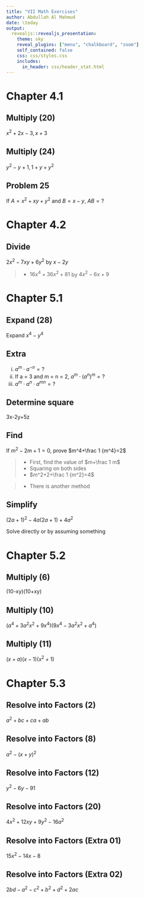 ---
title: "VII Math Exercises"
author: Abdullah Al Mahmud
date: \today
output: 
  revealjs::revealjs_presentation:
    theme: sky
    reveal_plugins: ["menu", "chalkboard", "zoom"]
    self_contained: false
    css: css/styles.css
    includes:
      in_header: css/header_stat.html
---

# Chapter 4.1

## Multiply (20)

$x^2+2x-3, x+3$

## Multiply (24)

$y^2-y+1, 1+y+y^2$

## Problem 25

If $A=x^2+xy+y^2$ and $B=x-y$, $AB=?$

# Chapter 4.2

## Divide

$2x^2-7xy+6y^2$ by $x-2y$

> - $16x^4+36x^2+81$ by $4x^2-6x+9$


# Chapter 5.1

## Expand (28)

Expand $x^4-y^4$

## Extra

i. $a^m \cdot a^{-n}=?$
ii. If a = 3 and m = n = 2, $a^m \cdot (a^n)^m=?$
iii. $a^m \cdot a^n \cdot a^{mn}=?$

## Determine square
3x-2y+5z

## Find

If $m^2-2m+1=0$, prove $m^4+\frac 1 {m^4}=2$

> - First, find the value of $m+\frac 1 m$
> - Squaring on both sides
> - $m^2+2+\frac 1 {m^2}=4$

> - There is another method

## Simplify

$(2a+1)^2-4a(2a+1)+4a^2$

Solve directly or by assuming something

# Chapter 5.2

## Multiply (6)

(10-xy)(10+xy)

## Multiply (10)

$(a^4+3a^2x^2+9x^4)(9x^4-3a^2x^2+a^4)$

## Multiply (11)

$(x+a)(x-1)(x^2+1)$

# Chapter 5.3

## Resolve into Factors (2)

$a^2+bc+ca+ab$

## Resolve into Factors (8)

$a^2-(x+y)^2$

## Resolve into Factors (12)

$y^2-6y-91$

## Resolve into Factors (20)

$4x^2+12xy+9y^2-16a^2$

## Resolve into Factors (Extra 01)

$15x^2-14x-8$

## Resolve into Factors (Extra 02)

$2bd-a^2-c^2+b^2+d^2+2ac$